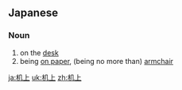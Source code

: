 ==Japanese==
{{ja-kanjitab|き|じょう|yomi=on}}

===Noun===
{{ja-noun|きじょう}}

# on the [[desk]]
# being [[on paper]], (being no more than) [[armchair]]

[[ja:机上]]
[[uk:机上]]
[[zh:机上]]